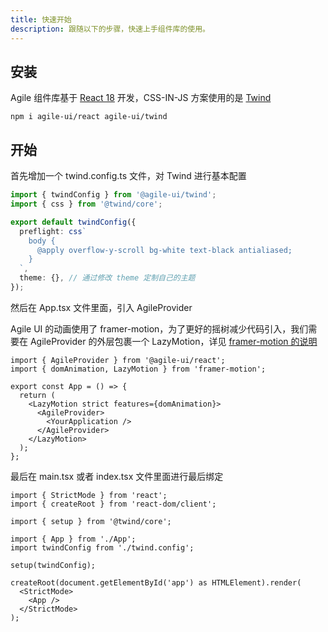 ```yaml
---
title: 快速开始
description: 跟随以下的步骤，快速上手组件库的使用。
---
```


## 安装

Agile 组件库基于 [React 18](https://reactjs.org/) 开发，CSS-IN-JS 方案使用的是 [Twind](https://twind.style/)

```shell
npm i agile-ui/react agile-ui/twind
```

## 开始

首先增加一个 twind.config.ts 文件，对 Twind 进行基本配置

```ts
import { twindConfig } from '@agile-ui/twind';
import { css } from '@twind/core';

export default twindConfig({
  preflight: css`
    body {
      @apply overflow-y-scroll bg-white text-black antialiased;
    }
  `,
  theme: {}, // 通过修改 theme 定制自己的主题
});
```

然后在 App.tsx 文件里面，引入 AgileProvider

Agile UI 的动画使用了 framer-motion，为了更好的摇树减少代码引入，我们需要在 AgileProvider 的外层包裹一个 LazyMotion，详见 [framer-motion 的说明](https://www.framer.com/docs/guide-reduce-bundle-size/)

```tsx
import { AgileProvider } from '@agile-ui/react';
import { domAnimation, LazyMotion } from 'framer-motion';

export const App = () => {
  return (
    <LazyMotion strict features={domAnimation}>
      <AgileProvider>
        <YourApplication />
      </AgileProvider>
    </LazyMotion>
  );
};
```

最后在 main.tsx 或者 index.tsx 文件里面进行最后绑定

```tsx
import { StrictMode } from 'react';
import { createRoot } from 'react-dom/client';

import { setup } from '@twind/core';

import { App } from './App';
import twindConfig from './twind.config';

setup(twindConfig);

createRoot(document.getElementById('app') as HTMLElement).render(
  <StrictMode>
    <App />
  </StrictMode>
);
```

